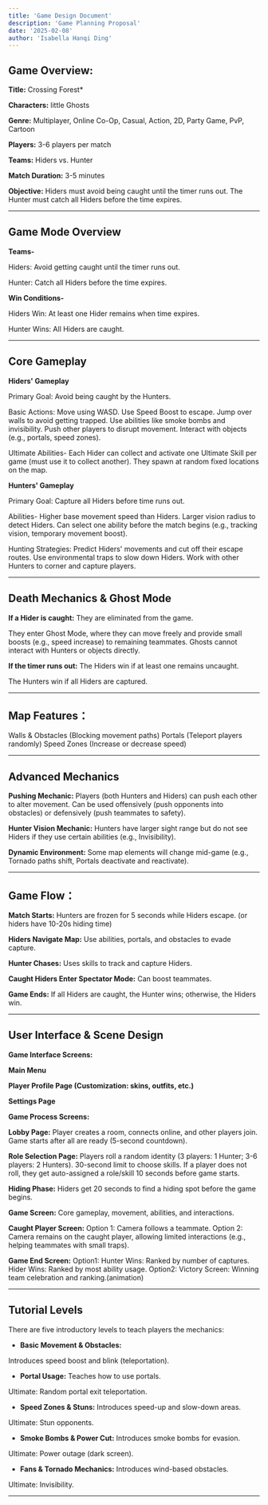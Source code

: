 ```yaml
---
title: 'Game Design Document'
description: 'Game Planning Proposal'
date: '2025-02-08'
author: 'Isabella Hanqi Ding'
---
```


## Game Overview:

**Title:** Crossing Forest*

**Characters:** little Ghosts

**Genre:** Multiplayer, Online Co-Op, Casual, Action, 2D, Party Game, PvP, Cartoon

**Players:** 3-6 players per match

**Teams:** Hiders vs. Hunter 

**Match Duration:** 3-5 minutes

**Objective:** Hiders must avoid being caught until the timer runs out.
The Hunter must catch all Hiders before the time expires.

---

## Game Mode Overview
**Teams-**

Hiders: Avoid getting caught until the timer runs out.

Hunter: Catch all Hiders before the time expires.

**Win Conditions-**

Hiders Win: At least one Hider remains when time expires.

Hunter Wins: All Hiders are caught.

---

## Core Gameplay

**Hiders&apos; Gameplay**

Primary Goal: Avoid being caught by the Hunters.

Basic Actions:
Move using WASD.
Use Speed Boost to escape.
Jump over walls to avoid getting trapped.
Use abilities like smoke bombs and invisibility.
Push other players to disrupt movement.
Interact with objects (e.g., portals, speed zones).

Ultimate Abilities-
Each Hider can collect and activate one Ultimate Skill per game (must use it to collect another).
They spawn at random fixed locations on the map.

**Hunters&apos; Gameplay**

Primary Goal: Capture all Hiders before time runs out.

Abilities-
Higher base movement speed than Hiders.
Larger vision radius to detect Hiders.
Can select one ability before the match begins (e.g., tracking vision, temporary movement boost).

Hunting Strategies:
Predict Hiders&apos; movements and cut off their escape routes.
Use environmental traps to slow down Hiders.
Work with other Hunters to corner and capture players.

---

## Death Mechanics &amp; Ghost Mode

**If a Hider is caught:**
They are eliminated from the game.

They enter Ghost Mode, where they can move freely and provide small boosts (e.g., speed increase) to remaining teammates.
Ghosts cannot interact with Hunters or objects directly.

**If the timer runs out:**
The Hiders win if at least one remains uncaught.

The Hunters win if all Hiders are captured.

---

## Map Features：
Walls &amp; Obstacles (Blocking movement paths)
Portals (Teleport players randomly)
Speed Zones (Increase or decrease speed)



---

## Advanced Mechanics
**Pushing Mechanic:**
Players (both Hunters and Hiders) can push each other to alter movement.
Can be used offensively (push opponents into obstacles) or defensively (push teammates to safety).

**Hunter Vision Mechanic:**
Hunters have larger sight range but do not see Hiders if they use certain abilities (e.g., Invisibility).

**Dynamic Environment:**
Some map elements will change mid-game (e.g., Tornado paths shift, Portals deactivate and reactivate).

---

## Game Flow：
**Match Starts:** 
Hunters are frozen for 5 seconds while Hiders escape. (or hiders have 10-20s hiding time)

**Hiders Navigate Map:** 
Use abilities, portals, and obstacles to evade capture.

**Hunter Chases:** 
Uses skills to track and capture Hiders.

**Caught Hiders Enter Spectator Mode:** 
Can boost teammates.

**Game Ends:** 
If all Hiders are caught, the Hunter wins; otherwise, the Hiders win.


---

## User Interface &amp; Scene Design

**Game Interface Screens:**

**Main Menu**

**Player Profile Page (Customization: skins, outfits, etc.)**

**Settings Page**

**Game Process Screens:**

**Lobby Page:**
Player creates a room, connects online, and other players join.
Game starts after all are ready (5-second countdown).

**Role Selection Page:**
Players roll a random identity (3 players: 1 Hunter; 3-6 players: 2 Hunters).
30-second limit to choose skills.
If a player does not roll, they get auto-assigned a role/skill 10 seconds before game starts.

**Hiding Phase:**
Hiders get 20 seconds to find a hiding spot before the game begins.

**Game Screen:**
Core gameplay, movement, abilities, and interactions.

**Caught Player Screen:**
Option 1: Camera follows a teammate.
Option 2: Camera remains on the caught player, allowing limited interactions (e.g., helping teammates with small traps).

**Game End Screen:**
	Option1:
Hunter Wins: Ranked by number of captures.
Hider Wins: Ranked by most ability usage.
	Option2:
Victory Screen: Winning team celebration and ranking.(animation)

---

## Tutorial Levels
There are five introductory levels to teach players the mechanics:

* **Basic Movement &amp; Obstacles:**

Introduces speed boost and blink (teleportation).

* **Portal Usage:**
Teaches how to use portals.

Ultimate: Random portal exit teleportation.

* **Speed Zones &amp; Stuns:**
Introduces speed-up and slow-down areas.

Ultimate: Stun opponents.

* **Smoke Bombs &amp; Power Cut:**
Introduces smoke bombs for evasion.

Ultimate: Power outage (dark screen).

* **Fans &amp; Tornado Mechanics:**
Introduces wind-based obstacles.

Ultimate: Invisibility.


---